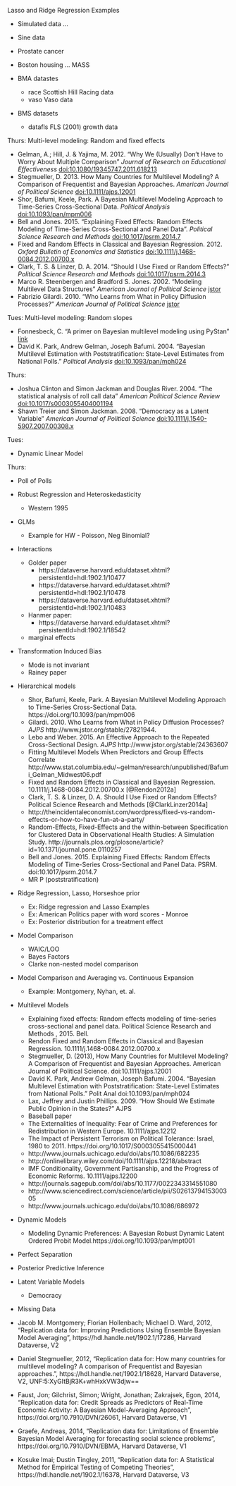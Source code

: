 Lasso and Ridge Regression Examples

-  Simulated data ...
-  Sine data
-  Prostate cancer 
-  Boston housing ... MASS

-  BMA datastes

   - race                       Scottish Hill Racing data
   - vaso                       Vaso data

-  BMS datasets
  
   - datafls                    FLS (2001) growth data

Thurs: Multi-level modeling: Random and fixed effects

- Gelman, A.; Hill, J. & Yajima, M. 2012. "Why We (Usually) Don’t Have to Worry About Multiple Comparison" *Journal of Research on Educational Effectiveness* [doi:10.1080/19345747.2011.618213](https://dx.doi.org/10.1080/19345747.2011.618213)
- Stegmueller, D. 2013. How Many Countries for Multilevel Modeling? A Comparison of Frequentist and Bayesian Approaches. *American Journal of Political Science* [doi:10.1111/ajps.12001](https://dx.doi.org/10.1111/ajps.12001)
-  Shor, Bafumi, Keele, Park. A Bayesian Multilevel Modeling Approach to Time-Series Cross-Sectional Data. *Political Analysis* [doi:10.1093/pan/mpm006](https://doi.org/10.1093/pan/mpm006)
-  Bell and Jones. 2015. "Explaining Fixed Effects: Random Effects Modeling of Time-Series Cross-Sectional and Panel Data". *Political Science Research and Methods* [doi:10.1017/psrm.2014.7](https://dx.doi.org/10.1017/psrm.2014.7)
- Fixed and Random Effects in Classical and Bayesian Regression. 2012. *Oxford Bulletin of Economics and Statistics* [doi:10.1111/j.1468-0084.2012.00700.x](https://dx.doi.org/10.1111/j.1468-0084.2012.00700.x)
- Clark, T. S. & Linzer, D. A. 2014. "Should I Use Fixed or Random Effects?" *Political Science Research and Methods* [doi:10.1017/psrm.2014.3](https://dx.doi.org/10.1017/psrm.2014.3)
- Marco R. Steenbergen and Bradford S. Jones. 2002. "Modeling Multilevel Data Structures" *American Journal of Political Science* [jstor](http://www.jstor.org/stable/3088424)
- Fabrizio Gilardi. 2010. "Who Learns from What in Policy Diffusion Processes?" *American Journal of Political Science* [jstor](http://www.jstor.org/stable/27821944)

Tues: Multi-level modeling: Random slopes

- Fonnesbeck, C. "A primer on Bayesian multilevel modeling using PyStan" [link](http://mc-stan.org/documentation/case-studies/radon.html)
- David K. Park, Andrew Gelman, Joseph Bafumi. 2004. "Bayesian Multilevel Estimation with Poststratification: State-Level Estimates from National Polls." *Political Analysis* [doi:10.1093/pan/mph024](http://dx.doi.org/10.1093/pan/mph024)

Thurs:

- Joshua Clinton and Simon Jackman and Douglas River. 2004. "The statistical analysis of roll call data" *American Political Science Review* [doi:10.1017/s0003055404001194](https://dx.doi.org/10.1017/s0003055404001194)
- Shawn Treier and Simon Jackman. 2008. "Democracy as a Latent Variable" *American Journal of Political Science* [doi:10.1111/j.1540-5907.2007.00308.x](https://dx.doi.org/10.1111/j.1540-5907.2007.00308.x)

Tues:

- Dynamic Linear Model

Thurs:

- Poll of Polls

- Robust Regression and Heteroskedasticity

    - Western 1995

- GLMs
    - Example for HW - Poisson, Neg Binomial?
- Interactions

    - Golder paper
        - https://dataverse.harvard.edu/dataset.xhtml?persistentId=hdl:1902.1/10477
        - https://dataverse.harvard.edu/dataset.xhtml?persistentId=hdl:1902.1/10478
        - https://dataverse.harvard.edu/dataset.xhtml?persistentId=hdl:1902.1/10483

    - Hanmer paper:
        - https://dataverse.harvard.edu/dataset.xhtml?persistentId=hdl:1902.1/18542
    - marginal effects

- Transformation Induced Bias

    - Mode is not invariant
    - Rainey paper

- Hierarchical models

    - Shor, Bafumi, Keele, Park. A Bayesian Multilevel Modeling Approach to Time-Series Cross-Sectional Data. https://doi.org/10.1093/pan/mpm006
    - Gilardi. 2010. Who Learns from What in Policy Diffusion Processes? *AJPS* http://www.jstor.org/stable/27821944.
    - Lebo and Weber. 2015. An Effective Approach to the Repeated Cross-Sectional Design. *AJPS* http://www.jstor.org/stable/24363607
    - Fitting Multilevel Models When Predictors and Group
Effects Correlate http://www.stat.columbia.edu/~gelman/research/unpublished/Bafumi_Gelman_Midwest06.pdf
    - Fixed and Random Effects in Classical and Bayesian Regression. 10.1111/j.1468-0084.2012.00700.x [@Rendon2012a]
    - Clark, T. S. & Linzer, D. A. Should I Use Fixed or Random Effects? Political Science Research and Methods [@ClarkLinzer2014a]
    - http://theincidentaleconomist.com/wordpress/fixed-vs-random-effects-or-how-to-have-fun-at-a-party/
    - Random-Effects, Fixed-Effects and the within-between Specification for Clustered Data in Observational Health Studies: A Simulation Study. http://journals.plos.org/plosone/article?id=10.1371/journal.pone.0110257
    - Bell and Jones. 2015. Explaining Fixed Effects: Random Effects Modeling of Time-Series Cross-Sectional and Panel Data. PSRM. doi:10.1017/psrm.2014.7
    - MR P (poststratification)

- Ridge Regression, Lasso, Horseshoe prior

    - Ex: Ridge regression and Lasso Examples
    - Ex: American Politics paper with word scores - Monroe
    - Ex: Posterior distribution for a treatment effect

- Model Comparison

    - WAIC/LOO
    - Bayes Factors
    - Clarke non-nested model comparison

- Model Comparison and Averaging vs. Continuous Expansion

    - Example: Montgomery, Nyhan, et. al.


- Multilevel Models

    - Explaining fixed effects: Random effects modeling of time-series cross-sectional and panel data. Political Science Research and Methods , 2015. Bell.
    - Rendon Fixed and Random Effects in Classical and Bayesian Regression. 10.1111/j.1468-0084.2012.00700.x
    - Stegmueller, D. (2013), How Many Countries for Multilevel Modeling? A Comparison of Frequentist and Bayesian Approaches. American Journal of Political Science. doi:10.1111/ajps.12001
    - David K. Park, Andrew Gelman, Joseph Bafumi. 2004. "Bayesian Multilevel Estimation with Poststratification: State-Level Estimates from National Polls." Polit Anal doi:10.1093/pan/mph024
    - Lax, Jeffrey and Justin Phillips. 2009. "How Should We Estimate Public Opinion in the States?" AJPS
    - Baseball paper
    - The Externalities of Inequality: Fear of Crime and Preferences for Redistribution in Western Europe. 10.1111/ajps.12212
    - The Impact of Persistent Terrorism on Political Tolerance: Israel, 1980 to 2011. https://doi.org/10.1017/S0003055415000441
    - http://www.journals.uchicago.edu/doi/abs/10.1086/682235
    - http://onlinelibrary.wiley.com/doi/10.1111/ajps.12218/abstract
    - IMF Conditionality, Government Partisanship, and the Progress of Economic Reforms. 10.1111/ajps.12200
    - http://journals.sagepub.com/doi/abs/10.1177/0022343314551080
    - http://www.sciencedirect.com/science/article/pii/S0261379415300305
    - http://www.journals.uchicago.edu/doi/abs/10.1086/686972

- Dynamic Models

    - Modeling Dynamic Preferences: A Bayesian Robust Dynamic Latent Ordered Probit Model.https://doi.org/10.1093/pan/mpt001

- Perfect Separation

- Posterior Predictive Inference

- Latent Variable Models

    - Democracy

- Missing Data

-  Jacob M. Montgomery; Florian Hollenbach; Michael D. Ward, 2012, "Replication data for: Improving Predictions Using Ensemble Bayesian Model Averaging", https://hdl.handle.net/1902.1/17286, Harvard Dataverse, V2
-  Daniel Stegmueller, 2012, "Replication data for: How many countries for multilevel modeling? A comparison of Frequentist and Bayesian approaches.", https://hdl.handle.net/1902.1/18628, Harvard Dataverse, V2, UNF:5:XyGItBjR3K+whHxkVW3djw==
-  Faust, Jon; Gilchrist, Simon; Wright, Jonathan; Zakrajsek, Egon, 2014, "Replication data for: Credit Spreads as Predictors of Real-Time Economic Activity: A Bayesian Model-Averaging Approach", https://doi.org/10.7910/DVN/26061, Harvard Dataverse, V1
-  Graefe, Andreas, 2014, "Replication data for: Limitations of Ensemble Bayesian Model Averaging for forecasting social science problems", https://doi.org/10.7910/DVN/EBMA, Harvard Dataverse, V1
-  Kosuke Imai; Dustin Tingley, 2011, "Replication data for: A Statistical Method for Empirical Testing of Competing Theories", https://hdl.handle.net/1902.1/16378, Harvard Dataverse, V3
